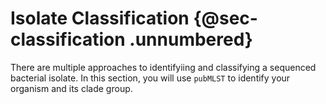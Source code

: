 # Isolate Classification {@sec-classification .unnumbered}

There are multiple approaches to identifyiing and classifying a sequenced bacterial isolate. In this section, you will use `pubMLST` to identify your organism and its clade group.